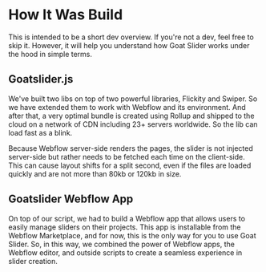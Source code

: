 
# How It Was Build
 
This is intended to be a short dev overview. If you're not a dev, feel free to skip it. However, it will help you understand how Goat Slider works under the hood in simple terms.

## Goatslider.js

We've built two libs on top of two powerful libraries, Flickity and Swiper. So we have extended them to work with Webflow and its environment. And after that, a very optimal bundle is created using Rollup and shipped to the cloud on a network of CDN including 23+ servers worldwide. So the lib can load fast as a blink.

<Callout>
    Because Webflow server-side renders the pages, the slider is not injected server-side but rather needs to be fetched each time on the client-side. This can cause layout shifts for a split second, even if the files are loaded quickly and are not more than 80kb or 120kb in size.
</Callout>

## Goatslider Webflow App

On top of our script, we had to build a Webflow app that allows users to easily manage sliders on their projects. This app is installable from the Webflow Marketplace, and for now, this is the only way for you to use Goat Slider. So, in this way, we combined the power of Webflow apps, the Webflow editor, and outside scripts to create a seamless experience in slider creation.